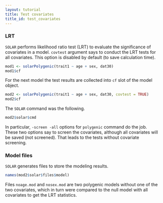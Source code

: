 ```yaml
---
layout: tutorial
title: Test covariates
title_id: test_covariates
---
```


### LRT

`SOLAR` performs likelihood ratio test (LRT) 
to evaluate the significance of covariates in a model.
`covtest` argument says to conduct the LRT tests for all covariates.
This option is disabled by default (to save calculation time).

```r
mod1 <- solarPolygenic(trait1 ~ age + sex, dat30)
mod1$cf
```

For the next model the test results are collected into `cf` slot
of the model object.

```r
mod2 <- solarPolygenic(trait1 ~ age + sex, dat30, covtest = TRUE)
mod2$cf
```

The `SOLAR` command was the following.

```r
mod2$solar$cmd
```

In particular, `-screen -all` options for `polygenic` command do the job.
These two options say to screen the covariates, although all covariates will be saved (not screened).
That leads to the tests without covariate screening.

### Model files

`SOLAR` generates files to store the modeling results.

```r
names(mod2$solar$files$model)
```

Files `noage.mod` and `nosex.mod` are two polygenic models without one of the two covariates,
which in turn were compared to the null model with all covariates to get the LRT statistics.
